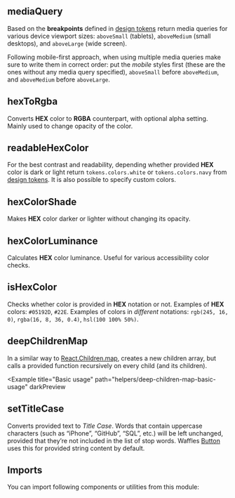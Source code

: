 


<Layout title="Helpers" description="Collection of utility functions, which standardize some common patterns across DataCamp codebase.">

## mediaQuery

Based on the **breakpoints** defined in [design tokens](/foundation/design-tokens) return media queries for various device viewport sizes: `aboveSmall` (tablets), `aboveMedium` (small desktops), and `aboveLarge` (wide screen).

Following mobile-first approach, when using multiple media queries make sure to write them in correct order: put the _mobile_ styles first (these are the ones without any media query specified), `aboveSmall` before `aboveMedium`, and `aboveMedium` before `aboveLarge`.

<Example title="Basic usage" path="helpers/media-query-basic-usage">
  <MediaQueryBasicUsage />
</Example>

## hexToRgba

Converts **HEX** color to **RGBA** counterpart, with optional alpha setting. Mainly used to change opacity of the color.

<Example title="Basic usage" path="helpers/hex-to-rgba-basic-usage">
  <HexToRgbaBasicUsage />
</Example>

## readableHexColor

For the best contrast and readability, depending whether provided **HEX** color is dark or light return `tokens.colors.white` or `tokens.colors.navy` from [design tokens](/foundation/design-tokens). It is also possible to specify custom colors.

<Example title="Basic usage" path="helpers/readable-hex-color-basic-usage">
  <ReadableHexColorBasicUsage />
</Example>

<Example title="Custom colors" path="helpers/readable-hex-color-custom-colors">
  <ReadableHexColorCustomColors />
</Example>

## hexColorShade

Makes **HEX** color darker or lighter without changing its opacity.

<Example title="Basic usage" path="helpers/hex-color-shade-basic-usage">
  <HexColorShadeBasicUsage />
</Example>

## hexColorLuminance

Calculates **HEX** color luminance. Useful for various accessibility color checks.

<Example title="Basic usage" path="helpers/hex-color-luminance-basic-usage">
  <HexColorLuminanceBasicUsage />
</Example>

## isHexColor

Checks whether color is provided in **HEX** notation or not. Examples of **HEX** colors: `#05192D`, `#22E`. Examples of colors in _different_ notations: `rgb(245, 16, 0)`, `rgba(16, 8, 36, 0.4)`, `hsl(100 100% 50%)`.

<Example title="Basic usage" path="helpers/is-hex-color-basic-usage">
  <IsHexColorBasicUsage />
</Example>

## deepChildrenMap

In a similar way to [React.Children.map](https://reactjs.org/docs/react-api.html#reactchildren), creates a new children array, but calls a provided function recursively on every child (and its children).

<Example
  title="Basic usage"
  path="helpers/deep-children-map-basic-usage"
  darkPreview
>
  <DeepChildrenMapBasicUsage />
</Example>

## setTitleCase

Converts provided text to _Title Case_. Words that contain uppercase characters (such as “iPhone”, “GitHub”, “SQL”, etc.) will be left unchanged, provided that they’re not included in the list of stop words. Waffles [Button](/components/button) uses this for provided string content by default.

<Example title="Basic usage" path="helpers/set-title-case-basic-usage">
  <SetTitleCaseBasicUsage />
</Example>

## Imports

You can import following components or utilities from this module:

<Imports module={HelpersExports} path="@datacamp/waffles/helpers" />

</Layout>
